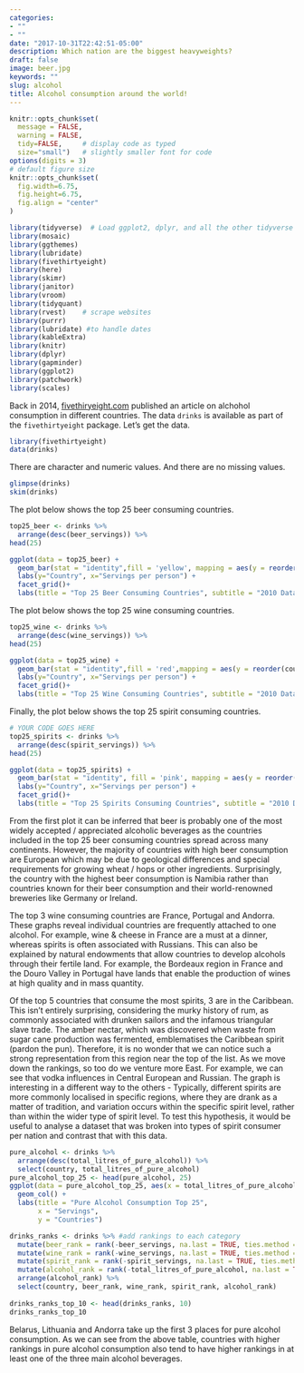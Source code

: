 ```yaml
---
categories:
- ""
- ""
date: "2017-10-31T22:42:51-05:00"
description: Which nation are the biggest heavyweights?
draft: false
image: beer.jpg
keywords: ""
slug: alcohol
title: Alcohol consumption around the world!
---
```

```r
knitr::opts_chunk$set(
  message = FALSE, 
  warning = FALSE, 
  tidy=FALSE,     # display code as typed
  size="small")   # slightly smaller font for code
options(digits = 3)
# default figure size
knitr::opts_chunk$set(
  fig.width=6.75, 
  fig.height=6.75,
  fig.align = "center"
)
```

```r
library(tidyverse)  # Load ggplot2, dplyr, and all the other tidyverse packages
library(mosaic)
library(ggthemes)
library(lubridate)
library(fivethirtyeight)
library(here)
library(skimr)
library(janitor)
library(vroom)
library(tidyquant)
library(rvest)    # scrape websites
library(purrr)  
library(lubridate) #to handle dates
library(kableExtra)
library(knitr)
library(dplyr)
library(gapminder)
library(ggplot2)
library(patchwork)
library(scales)
```

Back in 2014, [fivethiryeight.com](https://fivethirtyeight.com/features/dear-mona-followup-where-do-people-drink-the-most-beer-wine-and-spirits/) published an article on alchohol consumption in different countries. The data `drinks` is available as part of the `fivethirtyeight` package. Let's get the data.

```r
library(fivethirtyeight)
data(drinks)

```

There are character and numeric values. And there are no missing values.

```r

glimpse(drinks)
skim(drinks)

```

The plot below shows the top 25 beer consuming countries.

```r

top25_beer <- drinks %>% 
  arrange(desc(beer_servings)) %>% 
head(25)

ggplot(data = top25_beer) + 
  geom_bar(stat = "identity",fill = 'yellow', mapping = aes(y = reorder(country, beer_servings), x = beer_servings))+
  labs(y="Country", x="Servings per person") + 
  facet_grid()+
  labs(title = "Top 25 Beer Consuming Countries", subtitle = "2010 Data, servings per person")

```

The plot below shows the top 25 wine consuming countries.

```r

top25_wine <- drinks %>% 
  arrange(desc(wine_servings)) %>% 
head(25)

ggplot(data = top25_wine) + 
  geom_bar(stat = "identity",fill = 'red',mapping = aes(y = reorder(country, wine_servings), x = wine_servings))+
  labs(y="Country", x="Servings per person") + 
  facet_grid()+
  labs(title = "Top 25 Wine Consuming Countries", subtitle = "2010 Data, servings per person")

```

Finally, the plot below shows the top 25 spirit consuming countries.

```r
# YOUR CODE GOES HERE
top25_spirits <- drinks %>% 
  arrange(desc(spirit_servings)) %>% 
head(25)

ggplot(data = top25_spirits) + 
  geom_bar(stat = "identity", fill = 'pink', mapping = aes(y = reorder(country, spirit_servings), x = spirit_servings))+
  labs(y="Country", x="Servings per person") + 
  facet_grid()+
  labs(title = "Top 25 Spirits Consuming Countries", subtitle = "2010 Data, servings per person")

```

From the first plot it can be inferred that beer is probably one of the most widely accepted / appreciated alcoholic beverages as the countries included in the top 25 beer consuming countries spread across many continents. However, the majority of countries with high beer consumption are European which may be due to geological differences and special requirements for growing wheat / hops or other ingredients. Surprisingly, the country with the highest beer consumption is Namibia rather than countries known for their beer consumption and their world-renowned breweries like Germany or Ireland.

The top 3 wine consuming countries are France, Portugal and Andorra. These graphs reveal individual countries are frequently attached to one alcohol. For example, wine & cheese in France are a must at a dinner, whereas spirits is often associated with Russians. This can also be explained by natural endowments that allow countries to develop alcohols through their fertile land. For example, the Bordeaux region in France and the Douro Valley in Portugal have lands that enable the production of wines at high quality and in mass quantity.

Of the top 5 countries that consume the most spirits, 3 are in the Caribbean. This isn't entirely surprising, considering the murky history of rum, as commonly associated with drunken sailors and the infamous triangular slave trade. The amber nectar, which was discovered when waste from sugar cane production was fermented, emblematises the Caribbean spirit (pardon the pun). Therefore, it is no wonder that we can notice such a strong representation from this region near the top of the list. As we move down the rankings, so too do we venture more East. For example, we can see that vodka influences in Central European and Russian. The graph is interesting in a different way to the others - Typically, different spirits are more commonly localised in specific regions, where they are drank as a matter of tradition, and variation occurs within the specific spirit level, rather than within the wider type of spirit level. To test this hypothesis, it would be useful to analyse a dataset that was broken into types of spirit consumer per nation and contrast that with this data.


```r
pure_alcohol <- drinks %>%
  arrange(desc(total_litres_of_pure_alcohol)) %>%
  select(country, total_litres_of_pure_alcohol)
pure_alcohol_top_25 <- head(pure_alcohol, 25)
ggplot(data = pure_alcohol_top_25, aes(x = total_litres_of_pure_alcohol, y = reorder(country, total_litres_of_pure_alcohol))) + 
  geom_col() + 
  labs(title = "Pure Alcohol Consumption Top 25", 
       x = "Servings",
       y = "Countries")
```

```r
drinks_ranks <- drinks %>% #add rankings to each category 
  mutate(beer_rank = rank(-beer_servings, na.last = TRUE, ties.method = "random")) %>%
  mutate(wine_rank = rank(-wine_servings, na.last = TRUE, ties.method = "random")) %>%
  mutate(spirit_rank = rank(-spirit_servings, na.last = TRUE, ties.method = "random")) %>%
  mutate(alcohol_rank = rank(-total_litres_of_pure_alcohol, na.last = TRUE, ties.method = "random")) %>%
  arrange(alcohol_rank) %>%
  select(country, beer_rank, wine_rank, spirit_rank, alcohol_rank)
 
drinks_ranks_top_10 <- head(drinks_ranks, 10)
drinks_ranks_top_10
```

Belarus, Lithuania and Andorra take up the first 3 places for pure alcohol consumption. As we can see from the above table, countries with higher rankings in pure alcohol consumption also tend to have higher rankings in at least one of the three main alcohol beverages. 
